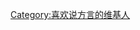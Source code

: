 {{Userbox
|border-c=#3333ff
|border-s=1
|id-c=white
|id-fc=#3333ff
|id-s=14
|id='''說<br />方言'''
|info-c=#98fb98
|info-fc=black
|info-s=10
|info=這個用戶喜欢'''[[说方言]]'''。
}}

[[Category:喜欢说方言的维基人]]